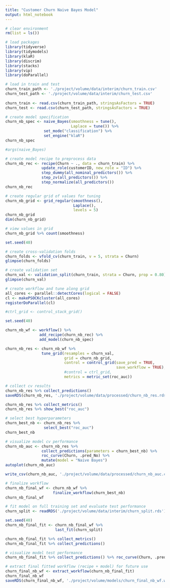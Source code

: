 ```yaml
---
title: "Customer Churn Naive Bayes Model"
output: html_notebook
---
```


```r
# clear environment
rm(list = ls())

# load packages
library(tidyverse)
library(tidymodels)
library(klaR)
library(discrim)
library(stacks)
library(vip)
library(doParallel)
```

```r
# load in train and test
churn_train_path <- './project/volume/data/interim/churn_train.csv'
churn_test_path <- './project/volume/data/interim/churn_test.csv'
  
churn_train <- read.csv(churn_train_path, stringsAsFactors = TRUE)
churn_test <- read.csv(churn_test_path, stringsAsFactors = TRUE)
```

```r
# create model specification
churn_nb_spec <- naive_Bayes(smoothness = tune(),
                             Laplace = tune()) %>%
                 set_mode("classification") %>%
                 set_engine("klaR")
churn_nb_spec

#args(naive_Bayes)
```

```r
# create model recipe to preprocess data
churn_nb_rec <- recipe(Churn ~ ., data = churn_train) %>%
                update_role(customerID, new_role = "ID") %>%
                step_dummy(all_nominal_predictors()) %>%
                step_zv(all_predictors()) %>%
                step_normalize(all_predictors())
churn_nb_rec
```

```r
# create regular grid of values for tuning
churn_nb_grid <- grid_regular(smoothness(),
                              Laplace(),
                              levels = 5)
churn_nb_grid
dim(churn_nb_grid)
```

```r
# view values in grid
churn_nb_grid %>% count(smoothness)
```

```r
set.seed(40)

# create cross-validation folds
churn_folds <- vfold_cv(churn_train, v = 5, strata = Churn)
glimpse(churn_folds)

# create validation set
churn_val <- validation_split(churn_train, strata = Churn, prop = 0.80)
glimpse(churn_val)
```

```r
# create workflow and tune along grid
all_cores <- parallel::detectCores(logical = FALSE)
cl <- makePSOCKcluster(all_cores)
registerDoParallel(cl)

#ctrl_grid <- control_stack_grid()

set.seed(40)

churn_nb_wf <- workflow() %>%
               add_recipe(churn_nb_rec) %>%
               add_model(churn_nb_spec)

churn_nb_res <- churn_nb_wf %>%
                tune_grid(resamples = churn_val,
                          grid = churn_nb_grid,
                          control = control_grid(save_pred = TRUE,
                                                 save_workflow = TRUE),
                          #control = ctrl_grid,
                          metrics = metric_set(roc_auc))
```

```r
# collect cv results
churn_nb_res %>% collect_predictions()
saveRDS(churn_nb_res, './project/volume/data/processed/churn_nb_res.rds')

churn_nb_res %>% collect_metrics()
churn_nb_res %>% show_best("roc_auc")

# select best hyperparameters
churn_best_nb <- churn_nb_res %>%
                 select_best("roc_auc")
churn_best_nb
```

```r
# visualize model cv performance
churn_nb_auc <- churn_nb_res %>%
                collect_predictions(parameters = churn_best_nb) %>%
                roc_curve(Churn, .pred_No) %>%
                mutate(model = "Naive Bayes")
autoplot(churn_nb_auc)

write_csv(churn_nb_auc, './project/volume/data/processed/churn_nb_auc.csv')
```

```r
# finalize workflow
churn_nb_final_wf <- churn_nb_wf %>%
                     finalize_workflow(churn_best_nb)
churn_nb_final_wf
```

```r
# fit model on full training set and evaluate test performance
churn_split <- readRDS('./project/volume/data/interim/churn_split.rds')

set.seed(40)
churn_nb_final_fit <- churn_nb_final_wf %>%
                      last_fit(churn_split)

churn_nb_final_fit %>% collect_metrics()
churn_nb_final_fit %>% collect_predictions()
```

```r
# visualize model test performance
churn_nb_final_fit %>% collect_predictions() %>% roc_curve(Churn, .pred_No) %>% autoplot()
```

```r
# extract final fitted workflow (recipe + model) for future use
churn_final_nb_wf <- extract_workflow(churn_nb_final_fit)
churn_final_nb_wf
saveRDS(churn_final_nb_wf, './project/volume/models/churn_final_nb_wf.wf')
```

